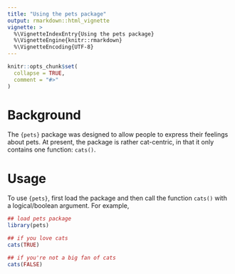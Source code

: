 ```yaml
---
title: "Using the pets package"
output: rmarkdown::html_vignette
vignette: >
  %\VignetteIndexEntry{Using the pets package}
  %\VignetteEngine{knitr::rmarkdown}
  %\VignetteEncoding{UTF-8}
---
```


```r
knitr::opts_chunk$set(
  collapse = TRUE,
  comment = "#>"
)
```
# Background

The `{pets}` package was designed to allow people to express their feelings about pets. At present, the package is rather cat-centric, in that it only contains one function: `cats()`.

# Usage

To use `{pets}`, first load the package and then call the function `cats()` with a logical/boolean argument. For example, 

```r
## load pets package
library(pets)

## if you love cats
cats(TRUE)

## if you're not a big fan of cats
cats(FALSE)
```